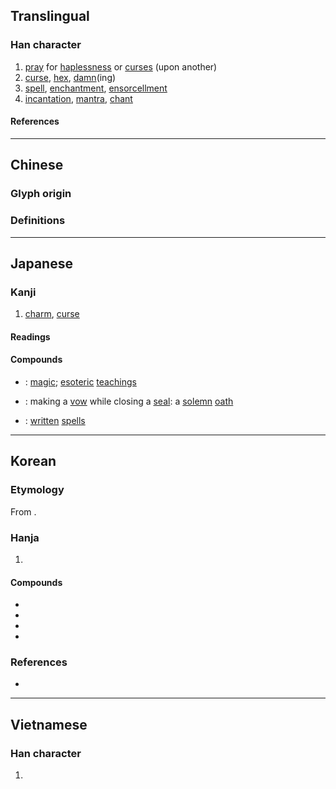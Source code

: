 {{also|咒}}
{{character info}}
==Translingual==

===Han character===
{{Han char|rn=30|rad=口|as=05|sn=8|four=|canj=RRHU|ids=⿰口兄}}

# [[pray]] for [[haplessness]] or [[curse]]s (upon another)
# [[curse]], [[hex]], [[damn]](ing)
# [[spell]], [[enchantment]], [[ensorcellment]]
# [[incantation]], [[mantra]], [[chant]]

====References====
{{Han ref|kx=0182.020|dkj=03443|dj=0401.020|hdz=10601.030|uh=546A}}

----

==Chinese==

===Glyph origin===
{{Han etym}}

===Definitions===
{{zh-see|咒|v}}

----

==Japanese==

===Kanji===
{{ja-kanji|grade=7|rs=口05}}

# [[charm]], [[curse]]

====Readings====
{{ja-readings
|goon=しゅ<しゆ
|kanon=しゅう<しう
|kanyoon=じゅ<じゆ
|kun=かし-る, しゅ-す, じゅ-す, のろ-う, のろ-わし.い, のろ-い, ほさ-く, まじな-う
}}

====Compounds====
* {{ja-r|呪%法|じゅ%ほう}}: [[magic]]; {{qualifier|Buddhism}} [[esoteric]] [[teaching]]s
* {{ja-r|呪%印|じゅ%いん}}: making a [[vow]] while closing a [[seal]]: a [[solemn]] [[oath]]
* {{ja-r|呪%符|じゅ%ふ}}: [[written]] [[spell]]s

----

==Korean==

===Etymology===
From {{der|ko|ltc|-}} {{ltc-l|呪|id=1}}. {{hanja-hunmong|츅〮|chyuk|人類#중03B}}

===Hanja===
{{ko-hanja-search}}
{{ko-hanja|빌다|빌|주}}

# {{hanja form of|주|[[charm]]; [[curse]]}}

====Compounds====
{{der-top|Compounds}}
* {{ko-l|저주|詛呪}}
* {{ko-l|주문|呪文}}
* {{ko-l|주술|呪術}}
* {{ko-l|주법|呪法}}
{{der-bottom}}

===References===
* {{R:hanjadoc|1154}}

----

==Vietnamese==

===Han character===
{{vi-readings|reading=[[huếnh]]; [[chú]]|rs=口05}}

# {{rfdef|vi}}